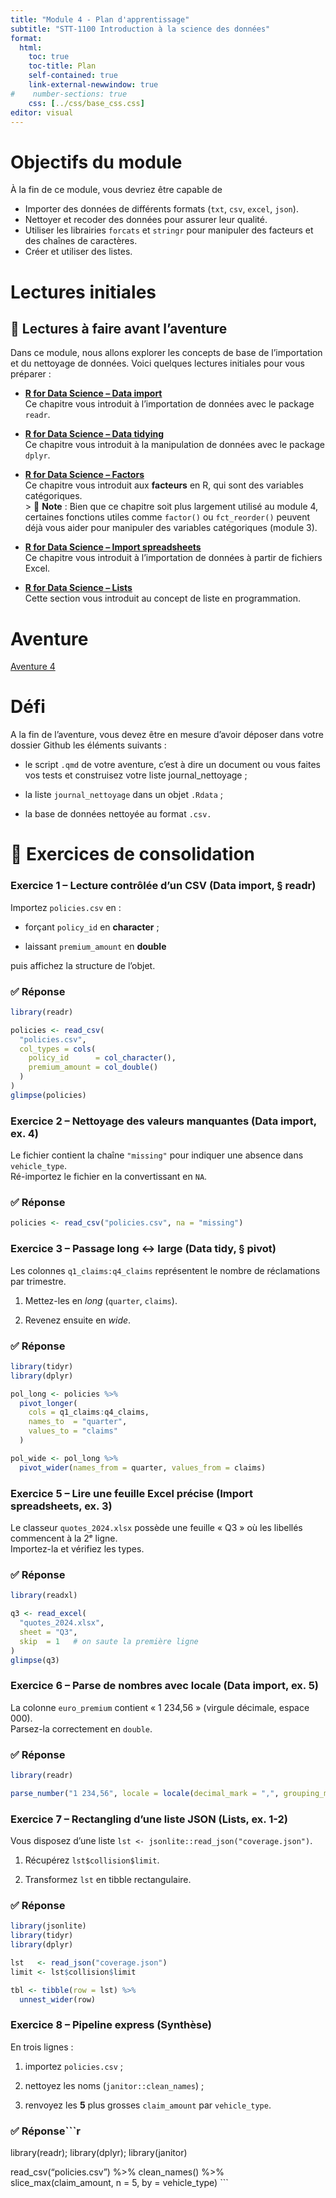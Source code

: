 ```yaml
---
title: "Module 4 - Plan d'apprentissage"
subtitle: "STT-1100 Introduction à la science des données"
format:
  html:
    toc: true
    toc-title: Plan
    self-contained: true
    link-external-newwindow: true
#    number-sections: true
    css: [../css/base_css.css]
editor: visual
---
```


# Objectifs du module

À la fin de ce module, vous devriez être capable de

- Importer des données de différents formats (`txt`, `csv`, `excel`, `json`).
- Nettoyer et recoder des données pour assurer leur qualité.
- Utiliser les librairies `forcats` et `stringr` pour manipuler des facteurs et des chaînes de caractères.
- Créer et utiliser des listes.

# Lectures initiales

## 📘 Lectures à faire avant l’aventure

Dans ce module, nous allons explorer les concepts de base de l'importation et du nettoyage de données. Voici quelques lectures initiales pour vous préparer :


-   [**R for Data Science – Data import**](https://r4ds.hadley.nz/data-import.html){target="_blank"}\
    Ce chapitre vous introduit à l’importation de données avec le package `readr`.\
    
    
-   [**R for Data Science – Data tidying**](https://r4ds.hadley.nz/data-tidy.html){target="_blank"}\
    Ce chapitre vous introduit à la manipulation de données avec le package `dplyr`.\
   
    
-   [**R for Data Science – Factors**](https://r4ds.hadley.nz/factors.html){target="_blank"}\
    Ce chapitre vous introduit aux **facteurs** en R, qui sont des variables catégoriques.\
    \> 📝 **Note** : Bien que ce chapitre soit plus largement utilisé au module 4, certaines fonctions utiles comme `factor()` ou `fct_reorder()` peuvent déjà vous aider pour manipuler des variables catégoriques (module 3).
    
-   [**R for Data Science – Import spreadsheets**](https://r4ds.hadley.nz/spreadsheets.html){target="_blank"}\
    Ce chapitre vous introduit à l’importation de données à partir de fichiers Excel.\
   

-   [**R for Data Science – Lists**](https://r4ds.hadley.nz/rectangling.html#lists){target="_blank"}\
    Cette section vous introduit au concept de liste en programmation. \
    

# Aventure

[Aventure 4](Aventure/Aventure%204.qmd)

# Défi

A la fin de l'aventure, vous devez être en mesure d'avoir déposer dans votre dossier Github les éléments suivants :

- le script `.qmd` de votre aventure, c'est à dire un document ou vous faites vos tests et construisez votre liste journal_nettoyage ;

- la liste `journal_nettoyage` dans un objet `.Rdata` ;

- la base de données nettoyée au format `.csv.`

# 📝 Exercices de consolidation


### Exercice 1 – Lecture contrôlée d’un CSV  (Data import, § readr)
Importez `policies.csv` en :

- forçant `policy_id` en **character** ;

- laissant `premium_amount` en **double**  

puis affichez la structure de l’objet.

::: {.callout-note collapse="true"}
### ✅ Réponse

```r
library(readr)

policies <- read_csv(
  "policies.csv",
  col_types = cols(
    policy_id      = col_character(),
    premium_amount = col_double()
  )
)
glimpse(policies)
```
:::



### Exercice 2 – Nettoyage des valeurs manquantes  (Data import, ex. 4)
Le fichier contient la chaîne `"missing"` pour indiquer une absence dans `vehicle_type`.  
Ré-importez le fichier en la convertissant en `NA`.

::: {.callout-note collapse="true"}
### ✅ Réponse
```r
policies <- read_csv("policies.csv", na = "missing")
```
:::



### Exercice 3 – Passage long ↔ large  (Data tidy, § pivot)
Les colonnes `q1_claims:q4_claims` représentent le nombre de réclamations par trimestre.  

1. Mettez-les en *long* (`quarter`, `claims`).  

2. Revenez ensuite en *wide*.

::: {.callout-note collapse="true"}
### ✅ Réponse

```r
library(tidyr)
library(dplyr)

pol_long <- policies %>% 
  pivot_longer(
    cols = q1_claims:q4_claims,
    names_to  = "quarter",
    values_to = "claims"
  )

pol_wide <- pol_long %>% 
  pivot_wider(names_from = quarter, values_from = claims)
```
:::



### Exercice 5 – Lire une feuille Excel précise  (Import spreadsheets, ex. 3)
Le classeur `quotes_2024.xlsx` possède une feuille « Q3 » où les libellés commencent à la 2ᵉ ligne.  
Importez-la et vérifiez les types.

::: {.callout-note collapse="true"}
### ✅ Réponse

```r
library(readxl)

q3 <- read_excel(
  "quotes_2024.xlsx",
  sheet = "Q3",
  skip  = 1   # on saute la première ligne
)
glimpse(q3)
```
:::


### Exercice 6 – Parse de nombres avec locale  (Data import, ex. 5)
La colonne `euro_premium` contient « 1 234,56 » (virgule décimale, espace 000).  
Parsez-la correctement en `double`.

::: {.callout-note collapse="true"}
### ✅ Réponse

```r
library(readr)

parse_number("1 234,56", locale = locale(decimal_mark = ",", grouping_mark = " "))
```
:::


### Exercice 7 – Rectangling d’une liste JSON  (Lists, ex. 1-2)
Vous disposez d’une liste `lst <- jsonlite::read_json("coverage.json")`.  

1. Récupérez `lst$collision$limit`.  

2. Transformez `lst` en tibble rectangulaire.

::: {.callout-note collapse="true"}
### ✅ Réponse

```r
library(jsonlite)
library(tidyr)
library(dplyr)

lst   <- read_json("coverage.json")
limit <- lst$collision$limit

tbl <- tibble(row = lst) %>% 
  unnest_wider(row)
```
:::


### Exercice 8 – Pipeline express  (Synthèse)
En trois lignes :  

1. importez `policies.csv` ;  

2. nettoyez les noms (`janitor::clean_names`) ;  

3. renvoyez les **5** plus grosses `claim_amount` par `vehicle_type`.

::: {.callout-note collapse="true"}
### ✅ Réponse```r
library(readr); library(dplyr); library(janitor)

read_csv("policies.csv") %>% 
  clean_names() %>% 
  slice_max(claim_amount, n = 5, by = vehicle_type)
```
:::




